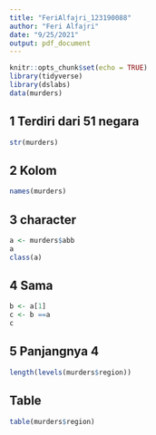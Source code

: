 ```yaml
---
title: "FeriAlfajri_123190088"
author: "Feri Alfajri"
date: "9/25/2021"
output: pdf_document
---
```


```r
knitr::opts_chunk$set(echo = TRUE)
library(tidyverse)
library(dslabs)
data(murders)
```

## 1 Terdiri dari 51 negara


```r
str(murders)
```

## 2 Kolom

```r
names(murders)
```

## 3 character

```r
a <- murders$abb
a
class(a)
```

## 4 Sama
```r
b <- a[1]
c <- b ==a
c
```

## 5 Panjangnya 4
```r
length(levels(murders$region))

```
## Table
```r
table(murders$region)

```


